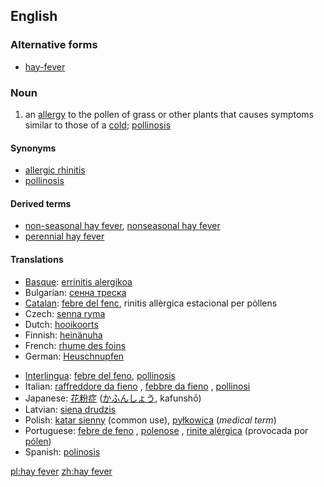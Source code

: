 ==English==

===Alternative forms===
*[[hay-fever]]

===Noun===
{{wikipedia}}
{{en-noun|sg=[[hay]] [[fever]]|-}}

#an [[allergy]] to the pollen of grass or other plants that causes symptoms similar to those of a [[cold]]; [[pollinosis]]

====Synonyms====
*[[allergic rhinitis]]
*[[pollinosis]]

====Derived terms====
*[[non-seasonal hay fever]], [[nonseasonal hay fever]]
*[[perennial hay fever]]

====Translations====
{{trans-top|allergy to pollen}}
*[[Basque]]: [[errinitis alergikoa]]
*Bulgarian: [[сенна треска]]
*[[Catalan]]: [[febre del fenc]], rinitis allèrgica estacional per pòllens
*Czech: [[senna ryma]]
*Dutch: [[hooikoorts]] {{f}}
*Finnish: [[heinänuha]]
*French: [[rhume des foins]] {{m}}
*German: [[Heuschnupfen]] {{m}}
{{trans-mid}}
*[[Interlingua]]: [[febre del feno]], [[pollinosis]]
*Italian: [[raffreddore da fieno]] {{m}}, [[febbre da fieno]] {{f}}, [[pollinosi]] {{f}}
*Japanese: [[花粉症]] ([[かふんしょう]], kafunshō)
*Latvian: [[siena drudzis]]
*Polish: [[katar sienny]] (common use), [[pyłkowica]] (''medical term'')
*Portuguese: [[febre de feno]] {{f}}, [[polenose]] {{f}}, [[rinite alérgica]] (provocada por [[pólen]]) {{f}}
*Spanish: [[polinosis]]
{{trans-bottom}}

[[pl:hay fever]]
[[zh:hay fever]]
